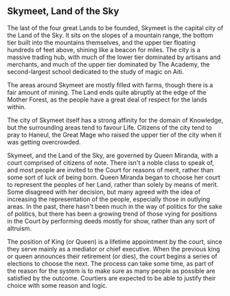 
<Meta title="Setting|Cities/Skymeet, Land of the Sky" />

## Skymeet, Land of the Sky

The last of the four great Lands to be founded, Skymeet is the capital city of the Land of the Sky. It sits on the slopes of a mountain range, the bottom 
tier built into the mountains themselves, and the upper tier floating hundreds of feet above, shining like a beacon for miles. The city is a massive 
trading hub, with much of the lower tier dominated by artisans and merchants, and much of the upper tier dominated by The Academy, the second-largest 
school dedicated to the study of magic on Aiti.

The areas around Skymeet are mostly filled with farms, though there is a fair amount of mining. The Land ends quite abruptly at the edge of the Mother 
Forest, as the people have a great deal of respect for the lands within.

The city of Skymeet itself has a strong affinity for the domain of Knowledge, but the surrounding areas tend to favour Life. Citizens of the city tend 
to pray to Haneul, the Great Mage who raised the upper tier of the city when it was getting overcrowded.

Skymeet, and the Land of the Sky, are governed by Queen Miranda, with a court comprised of citizens of note. There isn't a noble class to speak of, 
and most people are invited to the Court for reasons of merit, rather than some sort of luck of being born. Queen Miranda began to choose her court
to represent the peoples of her Land, rather than solely by means of merit. Some disagreed with her decision, but many agreed with the idea of increasing
the representation of the people, especially those in outlying areas. In the past, there hasn't been much in the way of politics for the sake of 
politics, but there has been a growing trend of those vying for positions in the Court by performing deeds mostly for show, rather than any sort of altruism.

The position of King (or Queen) is a lifetime appointment by the court, since they serve mainly as a mediator or chief executive. When the previous
king or queen announces their retirement (or dies), the court begins a series of elections to choose the next. The process can take some time, as 
part of the reason for the system is to make sure as many people as possible are satisfied by the outcome. Courtiers are expected to be able to justify
their choice with some reason and logic.